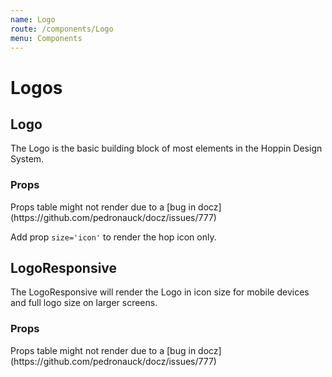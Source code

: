 ```yaml
---
name: Logo
route: /components/Logo
menu: Components
---
```



# Logos 

## Logo

The Logo is the basic building block of most elements in the Hoppin Design System.

### Props

<Props of={Logo} />
Props table might not render due to a [bug in docz](https://github.com/pedronauck/docz/issues/777)

<Playground>
  <Logo margin='xlarge' />
  <Logo context='shadower' margin='xlarge' />
  <Logo context='host' margin='xlarge' />

  <Box bg='primary.base' padding='large'>
    <Logo context='whiteout' margin='xlarge' />
  </Box>
</Playground>

Add prop `size='icon'` to render the hop icon only.

<Playground>
  <Logo size="icon" margin="xlarge" />
  <Logo size="icon" context="shadower" margin="xlarge" />
  <Logo size="icon" context="host" margin="xlarge" />
</Playground>

## LogoResponsive

The LogoResponsive will render the Logo in icon size for mobile devices and full logo size on larger screens.

### Props

<Props of={LogoResponsive} />
Props table might not render due to a [bug in docz](https://github.com/pedronauck/docz/issues/777)

<Playground>
  <LogoResponsive margin="xlarge" />
  <LogoResponsive context="shadower" margin="xlarge" />
  <LogoResponsive context="host" margin="xlarge" />
</Playground>
